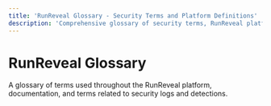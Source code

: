 ```yaml
---
title: 'RunReveal Glossary - Security Terms and Platform Definitions'
description: 'Comprehensive glossary of security terms, RunReveal platform definitions, and detection terminology. Find explanations for technical concepts and platform features.'
---
```



# RunReveal Glossary

A glossary of terms used throughout the RunReveal platform, documentation, and terms related to security logs and detections.

<Glossary data={glossaryData} /> 